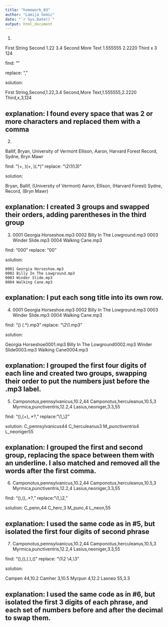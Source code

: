 ```yaml
---
title: "homework_03"
author: "Lamija Semic"
date: "`r Sys.Date()`"
output: html_document
---
```


1.

First String    Second      1.22      3.4
Second          More Text   1.555555  2.2220
Third           x           3         124

find: "\s{2,}"

replace: ","

solution:

First String,Second,1.22,3.4
Second,More Text,1.555555,2.2220
Third,x,3,124

explanation: I found every space that was 2 or more characters and replaced them with a comma
------------------------------------------------------------------------------------------------

2.

Ballif, Bryan, University of Vermont
Ellison, Aaron, Harvard Forest
Record, Sydne, Bryn Mawr

find: "(\w+, )(\w+, )(\w.*)"
replace: "\2\1(\3)"


solution:

Bryan, Ballif, (University of Vermont)
Aaron, Ellison, (Harvard Forest)
Sydne, Record, (Bryn Mawr)

explanation: I created 3 groups and swapped their orders, adding parentheses in the third group
------------------------------------------------------------------------------------------------

3. 
0001 Georgia Horseshoe.mp3 0002 Billy In The Lowground.mp3 0003 Winder Slide.mp3 0004 Walking Cane.mp3

find: "000"
replace: "\n\t000"

solution:

	0001 Georgia Horseshoe.mp3 
	0002 Billy In The Lowground.mp3 
	0003 Winder Slide.mp3 
	0004 Walking Cane.mp3
	
explanation: I put each song title into its own row.
------------------------------------------------------------------------------------------------

4. 
	0001 Georgia Horseshoe.mp3 
	0002 Billy In The Lowground.mp3 
	0003 Winder Slide.mp3 
	0004 Walking Cane.mp3
	
find: "(\d{4}) (.*)\.mp3"
replace: "\2\1.mp3"

solution:

  Georgia Horseshoe0001.mp3 
	Billy In The Lowground0002.mp3 
	Winder Slide0003.mp3 
	Walking Cane0004.mp3

explanation: I grouped the first four digits of each line and created two groups, swapping their order to put the numbers just before the .mp3 label.
------------------------------------------------------------------------------------------------

5. 
Camponotus,pennsylvanicus,10.2,44
Camponotus,herculeanus,10.5,3
Myrmica,punctiventris,12.2,4
Lasius,neoniger,3.3,55

find: "(\w)\w*,(\w+),.*?,"
replace:"\1_\2"

solution:
C_pennsylvanicus44
C_herculeanus3
M_punctiventris4
L_neoniger55

explanation: I grouped the first and second group, replacing the space between them with an underline. I also matched and removed all the words after the first comma.
------------------------------------------------------------------------------------------------

6. 
Camponotus,pennsylvanicus,10.2,44
Camponotus,herculeanus,10.5,3
Myrmica,punctiventris,12.2,4
Lasius,neoniger,3.3,55


find: "(\w)\w*,(\w{4})\w*,.*?,"
replace:"\1_\2,"

solution:
C_penn,44
C_herc,3
M_punc,4
L_neon,55

explanation: I used the same code as in #5, but isolated the first four digits of second phrase
------------------------------------------------------------------------------------------------

7. 
Camponotus,pennsylvanicus,10.2,44
Camponotus,herculeanus,10.5,3
Myrmica,punctiventris,12.2,4
Lasius,neoniger,3.3,55

find: "(\w{3})\w*,(\w{3})\w*,(\d+\.\d+),(\d+)"
replace: "\1\2 \4,\3"

solution:

Campen 44,10.2
Camher 3,10.5
Myrpun 4,12.2
Lasneo 55,3.3


explanation: I used the same code as in #6, but isolated the first 3 digits of each phrase, and each set of numbers before and after the decimal to swap them.
-----------------------------------------------------------------------------------------------

